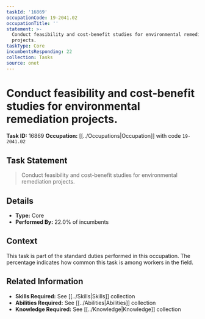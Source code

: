 ```yaml
---
taskId: '16869'
occupationCode: 19-2041.02
occupationTitle: ''
statement: >-
  Conduct feasibility and cost-benefit studies for environmental remediation
  projects.
taskType: Core
incumbentsResponding: 22
collection: Tasks
source: onet
---
```

# Conduct feasibility and cost-benefit studies for environmental remediation projects.

**Task ID:** 16869
**Occupation:** [[../Occupations|Occupation]] with code `19-2041.02`

## Task Statement

> Conduct feasibility and cost-benefit studies for environmental remediation projects.

## Details

- **Type:** Core
- **Performed By:** 22.0% of incumbents

## Context

This task is part of the standard duties performed in this occupation. The percentage indicates how common this task is among workers in the field.

## Related Information

- **Skills Required:** See [[../Skills|Skills]] collection
- **Abilities Required:** See [[../Abilities|Abilities]] collection
- **Knowledge Required:** See [[../Knowledge|Knowledge]] collection
